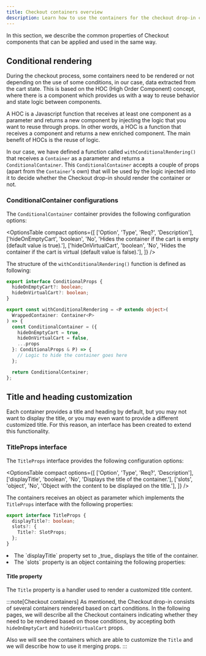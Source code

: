 ```yaml
---
title: Checkout containers overview
description: Learn how to use the containers for the checkout drop-in component.
---
```



In this section, we describe the common properties of Checkout components that can be applied and used in the same way.

## Conditional rendering

During the checkout process, some containers need to be rendered or not depending on the use of some conditions, in our case, data extracted from the cart state.
This is based on the HOC (High Order Component) concept, where there is a component which provides us with a way to reuse behavior and state logic between components. 

A HOC is a Javascript function that receives at least one component as a parameter and returns a new component by injecting the logic that you want to reuse through props. In other words, a HOC is a function that receives a component and returns a new enriched component. The main benefit of HOCs is the reuse of logic.

In our case, we have defined a function called `withConditionalRendering()` that receives a `Container` as a parameter and returns a `ConditionalContainer`. This `ConditionalContainer` accepts a couple of props (apart from the `Container`'s own) that will be used by the logic injected into it to decide whether the Checkout drop-in should render the container or not.

### ConditionalContainer configurations

The `ConditionalContainer` container provides the following configuration options:

<OptionsTable
  compact
  options={[
    ['Option', 'Type', 'Req?', 'Description'],
    ['hideOnEmptyCart', 'boolean', 'No', 'Hides the container if the cart is empty (default value is true).'],
    ['hideOnVirtualCart', 'boolean', 'No', 'Hides the container if the cart is virtual (default value is false).'],
  ]}
/>

The structure of the `withConditionalRendering()` function is defined as following:

```ts
export interface ConditionalProps {
  hideOnEmptyCart?: boolean;
  hideOnVirtualCart?: boolean;
}

export const withConditionalRendering = <P extends object>(
  WrappedContainer: Container<P>
) => {
  const ConditionalContainer = ({
    hideOnEmptyCart = true,
    hideOnVirtualCart = false,
    ...props
  }: ConditionalProps & P) => {
    // Logic to hide the container goes here
  };

  return ConditionalContainer;
};
```

## Title and heading customization

Each container provides a title and heading by default, but you may not want to display the title, or you may even want to provide a different customized title.
For this reason, an interface has been created to extend this functionality.

### TitleProps interface

The `TitleProps` interface provides the following configuration options:

<OptionsTable
  compact
  options={[
    ['Option', 'Type', 'Req?', 'Description'],
    ['displayTitle', 'boolean', 'No', 'Displays the title of the container.'],
    ['slots', 'object', 'No', 'Object with the content to be displayed on the title.'],
  ]}
/>

The containers receives an object as parameter which implements the `TitleProps` interface with the following properties:

```ts
export interface TitleProps {
  displayTitle?: boolean;
  slots?: {
    Title?: SlotProps;
  };
}
```

<li>The `displayTitle` property set to _true_ displays the title of the container.</li>

<li>The `slots` property is an object containing the following properties:</li>

#### Title property

The `Title` property is a handler used to render a customized title content.

:::note[Checkout containers]
As mentioned, the Checkout drop-in consists of several containers rendered based on cart conditions. In the following pages, we will describe all the Checkout containers indicating whether they need to be rendered based on those conditions, by accepting both `hideOnEmptyCart` and `hideOnVirtualCart` props.

Also we will see the containers which are able to customize the `Title` and we will describe how to use it merging props.
:::

